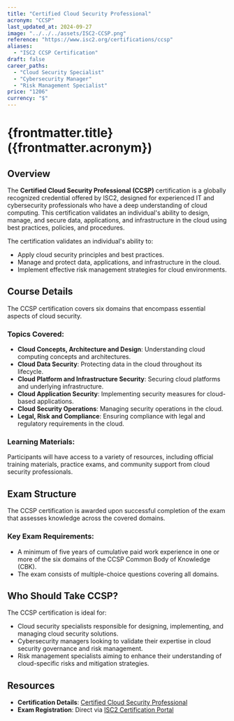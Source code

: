 ```yaml
---
title: "Certified Cloud Security Professional"
acronym: "CCSP"
last_updated_at: 2024-09-27
image: "../../../assets/ISC2-CCSP.png"
reference: "https://www.isc2.org/certifications/ccsp"
aliases:
  - "ISC2 CCSP Certification"
draft: false
career_paths:
  - "Cloud Security Specialist"
  - "Cybersecurity Manager"
  - "Risk Management Specialist"
price: "1206"
currency: "$"
---
```


# {frontmatter.title} ({frontmatter.acronym})

## Overview

The **Certified Cloud Security Professional (CCSP)** certification is a globally recognized credential offered by ISC2,
designed for experienced IT and cybersecurity professionals who have a deep understanding of cloud computing. This
certification validates an individual's ability to design, manage, and secure data, applications, and infrastructure in
the cloud using best practices, policies, and procedures.

The certification validates an individual's ability to:

- Apply cloud security principles and best practices.
- Manage and protect data, applications, and infrastructure in the cloud.
- Implement effective risk management strategies for cloud environments.

## Course Details

The CCSP certification covers six domains that encompass essential aspects of cloud security.

### Topics Covered:

- **Cloud Concepts, Architecture and Design**: Understanding cloud computing concepts and architectures.
- **Cloud Data Security**: Protecting data in the cloud throughout its lifecycle.
- **Cloud Platform and Infrastructure Security**: Securing cloud platforms and underlying infrastructure.
- **Cloud Application Security**: Implementing security measures for cloud-based applications.
- **Cloud Security Operations**: Managing security operations in the cloud.
- **Legal, Risk and Compliance**: Ensuring compliance with legal and regulatory requirements in the cloud.

### Learning Materials:

Participants will have access to a variety of resources, including official training materials, practice exams, and
community support from cloud security professionals.

## Exam Structure

The CCSP certification is awarded upon successful completion of the exam that assesses knowledge across the covered
domains.

### Key Exam Requirements:

- A minimum of five years of cumulative paid work experience in one or more of the six domains of the CCSP Common Body
  of Knowledge (CBK).
- The exam consists of multiple-choice questions covering all domains.

## Who Should Take CCSP?

The CCSP certification is ideal for:

- Cloud security specialists responsible for designing, implementing, and managing cloud security solutions.
- Cybersecurity managers looking to validate their expertise in cloud security governance and risk management.
- Risk management specialists aiming to enhance their understanding of cloud-specific risks and mitigation strategies.

## Resources

- **Certification Details**: [Certified Cloud Security Professional](https://www.isc2.org/certifications/ccsp)
- **Exam Registration**: Direct via [ISC2 Certification Portal](https://www.isc2.org/certifications/ccsp)